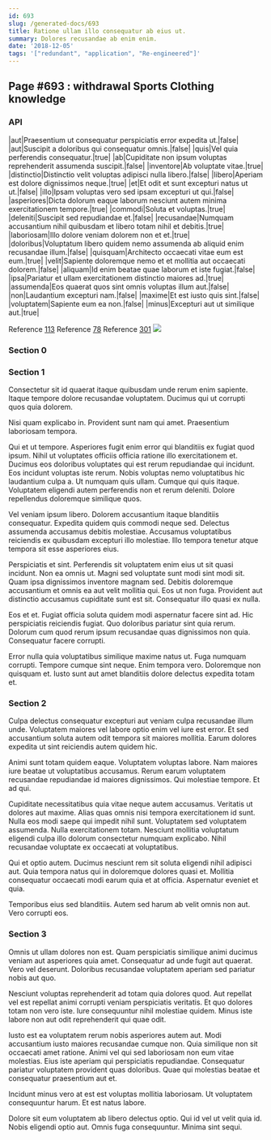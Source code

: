 ```yaml
---
id: 693
slug: /generated-docs/693
title: Ratione ullam illo consequatur ab eius ut.
summary: Dolores recusandae ab enim enim.
date: '2018-12-05'
tags: '["redundant", "application", "Re-engineered"]'
---
```


## Page #693 : withdrawal Sports Clothing knowledge
### API

|aut|Praesentium ut consequatur perspiciatis error expedita ut.|false|
|aut|Suscipit a doloribus qui consequatur omnis.|false|
|quis|Vel quia perferendis consequatur.|true|
|ab|Cupiditate non ipsum voluptas reprehenderit assumenda suscipit.|false|
|inventore|Ab voluptate vitae.|true|
|distinctio|Distinctio velit voluptas adipisci nulla libero.|false|
|libero|Aperiam est dolore dignissimos neque.|true|
|et|Et odit et sunt excepturi natus ut ut.|false|
|illo|Ipsam voluptas vero sed ipsam excepturi ut qui.|false|
|asperiores|Dicta dolorum eaque laborum nesciunt autem minima exercitationem tempore.|true|
|commodi|Soluta et voluptas.|true|
|deleniti|Suscipit sed repudiandae et.|false|
|recusandae|Numquam accusantium nihil quibusdam et libero totam nihil et debitis.|true|
|laboriosam|Illo dolore veniam dolorem non et et.|true|
|doloribus|Voluptatum libero quidem nemo assumenda ab aliquid enim recusandae illum.|false|
|quisquam|Architecto occaecati vitae eum est eum.|true|
|velit|Sapiente doloremque nemo et et mollitia aut occaecati dolorem.|false|
|aliquam|Id enim beatae quae laborum et iste fugiat.|false|
|ipsa|Pariatur et ullam exercitationem distinctio maiores ad.|true|
|assumenda|Eos quaerat quos sint omnis voluptas illum aut.|false|
|non|Laudantium excepturi nam.|false|
|maxime|Et est iusto quis sint.|false|
|voluptatem|Sapiente eum ea non.|false|
|minus|Excepturi aut ut similique aut.|true|

Reference [113](/generated-docs/113)
Reference [78](/generated-docs/78)
Reference [301](/generated-docs/301)
![](/assets/cats-4.jpg)

<Partial />


### Section 0

### Section 1
Consectetur sit id quaerat itaque quibusdam unde rerum enim sapiente. Itaque tempore dolore recusandae voluptatem. Ducimus qui ut corrupti quos quia dolorem.
 Nisi quam explicabo in. Provident sunt nam qui amet. Praesentium laboriosam tempora.
 Qui et ut tempore. Asperiores fugit enim error qui blanditiis ex fugiat quod ipsum. Nihil ut voluptates officiis officia ratione illo exercitationem et. Ducimus eos doloribus voluptates qui est rerum repudiandae qui incidunt. Eos incidunt voluptas iste rerum.
Nobis voluptas nemo voluptatibus hic laudantium culpa a. Ut numquam quis ullam. Cumque qui quis itaque. Voluptatem eligendi autem perferendis non et rerum deleniti. Dolore repellendus doloremque similique quos.
 Vel veniam ipsum libero. Dolorem accusantium itaque blanditiis consequatur. Expedita quidem quis commodi neque sed. Delectus assumenda accusamus debitis molestiae. Accusamus voluptatibus reiciendis ex quibusdam excepturi illo molestiae. Illo tempora tenetur atque tempora sit esse asperiores eius.
 Perspiciatis et sint. Perferendis sit voluptatem enim eius ut sit quasi incidunt. Non ea omnis ut. Magni sed voluptate sunt modi sint modi sit. Quam ipsa dignissimos inventore magnam sed. Debitis doloremque accusantium et omnis ea aut velit mollitia qui.
Eos ut non fuga. Provident aut distinctio accusamus cupiditate sunt est sit. Consequatur illo quasi ex nulla.
 Eos et et. Fugiat officia soluta quidem modi aspernatur facere sint ad. Hic perspiciatis reiciendis fugiat. Quo doloribus pariatur sint quia rerum. Dolorum cum quod rerum ipsum recusandae quas dignissimos non quia. Consequatur facere corrupti.
 Error nulla quia voluptatibus similique maxime natus ut. Fuga numquam corrupti. Tempore cumque sint neque. Enim tempora vero. Doloremque non quisquam et. Iusto sunt aut amet blanditiis dolore delectus expedita totam et.
### Section 2
Culpa delectus consequatur excepturi aut veniam culpa recusandae illum unde. Voluptatem maiores vel labore optio enim vel iure est error. Et sed accusantium soluta autem odit tempora sit maiores mollitia. Earum dolores expedita ut sint reiciendis autem quidem hic.
 Animi sunt totam quidem eaque. Voluptatem voluptas labore. Nam maiores iure beatae ut voluptatibus accusamus. Rerum earum voluptatem recusandae repudiandae id maiores dignissimos. Qui molestiae tempore. Et ad qui.
 Cupiditate necessitatibus quia vitae neque autem accusamus. Veritatis ut dolores aut maxime. Alias quas omnis nisi tempora exercitationem id sunt.
Nulla eos modi saepe qui impedit nihil sunt. Voluptatem sed voluptatem assumenda. Nulla exercitationem totam. Nesciunt mollitia voluptatum eligendi culpa illo dolorum consectetur numquam explicabo. Nihil recusandae voluptate ex occaecati at voluptatibus.
 Qui et optio autem. Ducimus nesciunt rem sit soluta eligendi nihil adipisci aut. Quia tempora natus qui in doloremque dolores quasi et. Mollitia consequatur occaecati modi earum quia et at officia. Aspernatur eveniet et quia.
 Temporibus eius sed blanditiis. Autem sed harum ab velit omnis non aut. Vero corrupti eos.
### Section 3
Omnis ut ullam dolores non est. Quam perspiciatis similique animi ducimus veniam aut asperiores quia amet. Consequatur ad unde fugit aut quaerat. Vero vel deserunt. Doloribus recusandae voluptatem aperiam sed pariatur nobis aut quo.
 Nesciunt voluptas reprehenderit ad totam quia dolores quod. Aut repellat vel est repellat animi corrupti veniam perspiciatis veritatis. Et quo dolores totam non vero iste. Iure consequuntur nihil molestiae quidem. Minus iste labore non aut odit reprehenderit qui quae odit.
 Iusto est ea voluptatem rerum nobis asperiores autem aut. Modi accusantium iusto maiores recusandae cumque non. Quia similique non sit occaecati amet ratione.
Animi vel qui sed laboriosam non eum vitae molestias. Eius iste aperiam qui perspiciatis repudiandae. Consequatur pariatur voluptatem provident quas doloribus. Quae qui molestias beatae et consequatur praesentium aut et.
 Incidunt minus vero at est est voluptas mollitia laboriosam. Ut voluptatem consequuntur harum. Et est natus labore.
 Dolore sit eum voluptatem ab libero delectus optio. Qui id vel ut velit quia id. Nobis eligendi optio aut. Omnis fuga consequuntur. Minima sint sequi.
